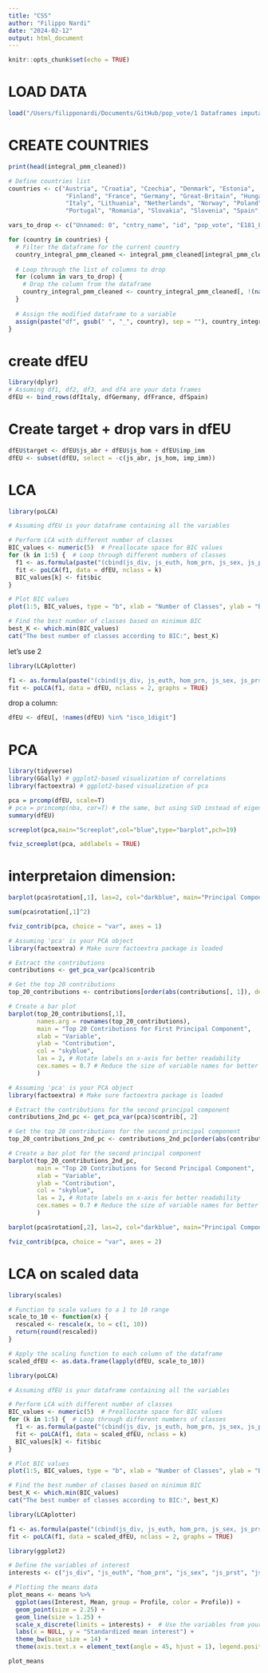 ```yaml
---
title: "CSS"
author: "Filippo Nardi"
date: "2024-02-12"
output: html_document
---
```


```r
knitr::opts_chunk$set(echo = TRUE)
```

# LOAD DATA

```r
load("/Users/filipponardi/Documents/GitHub/pop_vote/1 Dataframes imputati/Imputed PMM integral FINALE.Rda")
```

# CREATE COUNTRIES

```r
print(head(integral_pmm_cleaned))

# Define countries list
countries <- c("Austria", "Croatia", "Czechia", "Denmark", "Estonia",
                "Finland", "France", "Germany", "Great-Britain", "Hungary",
                "Italy", "Lithuania", "Netherlands", "Norway", "Poland",
                "Portugal", "Romania", "Slovakia", "Slovenia", "Spain", "Sweden")

vars_to_drop <- c("Unnamed: 0", "cntry_name", "id", "pop_vote", "E181_EVS5")
```

```r
for (country in countries) {
  # Filter the dataframe for the current country
  country_integral_pmm_cleaned <- integral_pmm_cleaned[integral_pmm_cleaned$cntry_name == country, ]
  
  # Loop through the list of columns to drop
  for (column in vars_to_drop) {
    # Drop the column from the dataframe
    country_integral_pmm_cleaned <- country_integral_pmm_cleaned[, !(names(country_integral_pmm_cleaned) %in% column)]
  }
  
  # Assign the modified dataframe to a variable
  assign(paste("df", gsub(" ", "_", country), sep = ""), country_integral_pmm_cleaned)
}
```

# create dfEU

```r

library(dplyr)
# Assuming df1, df2, df3, and df4 are your data frames
dfEU <- bind_rows(dfItaly, dfGermany, dfFrance, dfSpain)
```

# Create target + drop vars in dfEU

```r

dfEU$target <- dfEU$js_abr + dfEU$js_hom + dfEU$imp_imm
dfEU <- subset(dfEU, select = -c(js_abr, js_hom, imp_imm))

```

# LCA

```r
library(poLCA)

# Assuming dfEU is your dataframe containing all the variables

# Perform LCA with different number of classes
BIC_values <- numeric(5)  # Preallocate space for BIC values
for (k in 1:5) {  # Loop through different numbers of classes
  f1 <- as.formula(paste("(cbind(js_div, js_euth, hom_prn, js_sex, js_prst, js_suic, imp_rlg, job_ntn, incm_lvl, c_chr) ~ 1)"))
  fit <- poLCA(f1, data = dfEU, nclass = k)
  BIC_values[k] <- fit$bic
}

# Plot BIC values
plot(1:5, BIC_values, type = "b", xlab = "Number of Classes", ylab = "BIC", main = "BIC Plot for Latent Class Analysis")

# Find the best number of classes based on minimum BIC
best_K <- which.min(BIC_values)
cat("The best number of classes according to BIC:", best_K)


```

let's use 2

```r
library(LCAplotter)

f1 <- as.formula(paste("(cbind(js_div, js_euth, hom_prn, js_sex, js_prst, js_suic, imp_rlg, job_ntn, incm_lvl, c_chr) ~ 1)"))
fit <- poLCA(f1, data = dfEU, nclass = 2, graphs = TRUE)
```

drop a column:\

```r
dfEU <- dfEU[, !names(dfEU) %in% "isco_1digit"]
```

# PCA

```r
library(tidyverse)
library(GGally) # ggplot2-based visualization of correlations
library(factoextra) # ggplot2-based visualization of pca
```

```r
pca = prcomp(dfEU, scale=T)
# pca = princomp(nba, cor=T) # the same, but using SVD instead of eigen decomposition 
summary(dfEU)
```

```r
screeplot(pca,main="Screeplot",col="blue",type="barplot",pch=19)
```

```r
fviz_screeplot(pca, addlabels = TRUE)
```

# interpretaion dimension:

```r
barplot(pca$rotation[,1], las=2, col="darkblue", main="Principal Component 1 Loadings")

```

```r
sum(pca$rotation[,1]^2)
```

```r
fviz_contrib(pca, choice = "var", axes = 1)
```

```r
# Assuming 'pca' is your PCA object
library(factoextra) # Make sure factoextra package is loaded

# Extract the contributions
contributions <- get_pca_var(pca)$contrib

# Get the top 20 contributions
top_20_contributions <- contributions[order(abs(contributions[, 1]), decreasing = TRUE)[1:20],]

# Create a bar plot
barplot(top_20_contributions[,1], 
        names.arg = rownames(top_20_contributions), 
        main = "Top 20 Contributions for First Principal Component",
        xlab = "Variable",
        ylab = "Contribution",
        col = "skyblue",
        las = 2, # Rotate labels on x-axis for better readability
        cex.names = 0.7 # Reduce the size of variable names for better fit
        )


```

```r
# Assuming 'pca' is your PCA object
library(factoextra) # Make sure factoextra package is loaded

# Extract the contributions for the second principal component
contributions_2nd_pc <- get_pca_var(pca)$contrib[, 2]

# Get the top 20 contributions for the second principal component
top_20_contributions_2nd_pc <- contributions_2nd_pc[order(abs(contributions_2nd_pc), decreasing = TRUE)[1:20]]

# Create a bar plot for the second principal component
barplot(top_20_contributions_2nd_pc, 
        main = "Top 20 Contributions for Second Principal Component",
        xlab = "Variable",
        ylab = "Contribution",
        col = "skyblue",
        las = 2, # Rotate labels on x-axis for better readability
        cex.names = 0.7 # Reduce the size of variable names for better fit
        )

```

```r
barplot(pca$rotation[,2], las=2, col="darkblue", main="Principal Component 2 Loadings")
```

```r
fviz_contrib(pca, choice = "var", axes = 2)
```

# LCA on scaled data

```r
library(scales)

# Function to scale values to a 1 to 10 range
scale_to_10 <- function(x) {
  rescaled <- rescale(x, to = c(1, 10))
  return(round(rescaled))
}

# Apply the scaling function to each column of the dataframe
scaled_dfEU <- as.data.frame(lapply(dfEU, scale_to_10))

library(poLCA)

# Assuming dfEU is your dataframe containing all the variables

# Perform LCA with different number of classes
BIC_values <- numeric(5)  # Preallocate space for BIC values
for (k in 1:5) {  # Loop through different numbers of classes
  f1 <- as.formula(paste("(cbind(js_div, js_euth, hom_prn, js_sex, js_prst, js_suic, imp_rlg, job_ntn, incm_lvl, c_chr) ~ 1)"))
  fit <- poLCA(f1, data = scaled_dfEU, nclass = k)
  BIC_values[k] <- fit$bic
}

# Plot BIC values
plot(1:5, BIC_values, type = "b", xlab = "Number of Classes", ylab = "BIC", main = "BIC Plot for Latent Class Analysis")

# Find the best number of classes based on minimum BIC
best_K <- which.min(BIC_values)
cat("The best number of classes according to BIC:", best_K)

```

```r

library(LCAplotter)

f1 <- as.formula(paste("(cbind(js_div, js_euth, hom_prn, js_sex, js_prst, js_suic, imp_rlg, job_ntn, incm_lvl, c_chr) ~ 1)"))
fit <- poLCA(f1, data = scaled_dfEU, nclass = 2, graphs = TRUE)

```

```r
library(ggplot2)

# Define the variables of interest
interests <- c("js_div", "js_euth", "hom_prn", "js_sex", "js_prst", "js_suic", "imp_rlg", "job_ntn", "incm_lvl", "c_chr")

# Plotting the means data
plot_means <- means %>%
  ggplot(aes(Interest, Mean, group = Profile, color = Profile)) +
  geom_point(size = 2.25) +
  geom_line(size = 1.25) +
  scale_x_discrete(limits = interests) +  # Use the variables from your LCA analysis
  labs(x = NULL, y = "Standardized mean interest") +
  theme_bw(base_size = 14) +
  theme(axis.text.x = element_text(angle = 45, hjust = 1), legend.position = "top")

plot_means

```
